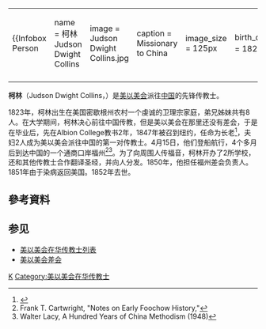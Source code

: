 {{Otheruses|other=一部又被音譯為《柯林》的[[電影|電影]]|媳婦 (2009年電影)}}
{|align="right" 
|{{Infobox Person
| name   = 柯林<br />Judson Dwight Collins
| image     = Judson Dwight Collins.jpg
| caption  = Missionary to China
| image_size  = 125px
| birth_date  = 1823年
| birth_place = 美国密歇根州
| death_date  = 1852年
| death_place = 美国
}}
|-
|}
'''柯林'''（Judson Dwight Collins，{{bd|1823年||1852年|}}）是[[美以美会差会|美以美会]]派往[[中国|中国]]的先锋传教士。

1823年，柯林出生在美国密歇根州农村一个虔诚的卫理宗家庭，弟兄姊妹共有8人。在大学期间，柯林决心前往中国传教，但是美以美会在那里还没有差会，于是在毕业后，先在Albion College教书2年，1847年被召到纽约，任命为长老<ref>{{Cite web |url=http://www.bdcconline.net/bdcc_stories/china/fujian/collins_jd.html |title=Collins, Judson Dwight |accessdate=2008-06-29 |archive-date=2007-10-20 |archive-url=https://web.archive.org/web/20071020225502/http://www.bdcconline.net/bdcc_stories/china/fujian/collins_jd.html |dead-url=yes }}</ref>，夫妇2人成为美以美会派往中国的第一对传教士。4月15日，他们登船航行，4个多月后到达中国的一个通商口岸福州<ref>Frank T. Cartwright, "Notes on Early Foochow History,"</ref><ref>Walter Lacy, A Hundred Years of China Methodism (1948)</ref>。为了向周围人传福音，柯林开办了2所学校，还和其他传教士合作翻译圣经，并向人分发。1850年，他担任福州差会负责人。1851年由于染病返回美国。1852年去世。

==參考資料==
<div class="references-small">
<references />
</div>

== 参见 ==
*[[美以美会在华传教士列表|美以美会在华传教士列表]]
*[[美以美会差会|美以美会差会]]
{{基督教传教士在福州}}
[[Category:在华基督教传教士|K]]
[[Category:美以美会在华传教士|Category:美以美会在华传教士]]